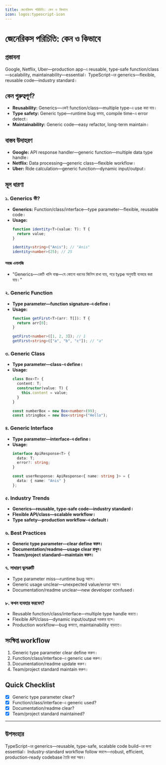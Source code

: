 ```yaml
---
title: জেনেরিকস পরিচিতি: কেন ও কিভাবে
icon: logos:typescript-icon
---
```


# জেনেরিকস পরিচিতি: কেন ও কিভাবে

## প্রস্তাবনা

Google, Netflix, Uber—production app-এ reusable, type-safe function/class—scalability, maintainability—essential। TypeScript-এর generics—flexible, reusable code—industry standard।

## কেন গুরুত্বপূর্ণ?

- **Reusability:** Generics—একই function/class—multiple type-এ use করা যায়।
- **Type safety:** Generic type—runtime bug কমায়, compile time-এ error detect।
- **Maintainability:** Generic code—easy refactor, long-term maintain।

## বাস্তব উদাহরণ

- **Google:** API response handler—generic function—multiple data type handle।
- **Netflix:** Data processing—generic class—flexible workflow।
- **Uber:** Ride calculation—generic function—dynamic input/output।

## মূল ধারণা

### ১. Generics কী?

- **Generics:** Function/class/interface—type parameter—flexible, reusable code।
- **Usage:**
  ```typescript
  function identity<T>(value: T): T {
    return value;
  }

  identity<string>("Anis"); // "Anis"
  identity<number>(25); // 25
  ```

#### সহজ এনালজি

- "Generics—একটি খালি বাক্স—যে কোনো ধরনের জিনিস রাখা যায়, পরে type অনুযায়ী ব্যবহার করা যায়।"

### ২. Generic Function

- **Type parameter—function signature-এ define।**
- **Usage:**
  ```typescript
  function getFirst<T>(arr: T[]): T {
    return arr[0];
  }

  getFirst<number>([1, 2, 3]); // 1
  getFirst<string>(["a", "b", "c"]); // "a"
  ```

### ৩. Generic Class

- **Type parameter—class-এ define।**
- **Usage:**
  ```typescript
  class Box<T> {
    content: T;
    constructor(value: T) {
      this.content = value;
    }
  }

  const numberBox = new Box<number>(99);
  const stringBox = new Box<string>("Hello");
  ```

### ৪. Generic Interface

- **Type parameter—interface-এ define।**
- **Usage:**
  ```typescript
  interface ApiResponse<T> {
    data: T;
    error?: string;
  }

  const userResponse: ApiResponse<{ name: string }> = {
    data: { name: "Anis" }
  };
  ```

### ৫. Industry Trends

- **Generics—reusable, type-safe code—industry standard।**
- **Flexible API/class—scalable workflow।**
- **Type safety—production workflow-এ default।**

### ৬. Best Practices

- **Generic type parameter—clear define করুন।**
- **Documentation/readme—usage clear রাখুন।**
- **Team/project standard—maintain করুন।**

### ৭. সাধারণ ভুলত্রুটি

- Type parameter miss—runtime bug আসে।
- Generic usage unclear—unexpected value/error আসে।
- Documentation/readme unclear—new developer confused।

### ৮. কখন ব্যবহার করবেন?

- Reusable function/class/interface—multiple type handle করতে।
- Flexible API/class—dynamic input/output দরকার হলে।
- Production workflow—bug কমাতে, maintainability বাড়াতে।

## সংক্ষিপ্ত workflow

1. Generic type parameter clear define করুন।
2. Function/class/interface-এ generic use করুন।
3. Documentation/readme update করুন।
4. Team/project standard maintain করুন।

## Quick Checklist

- [x] Generic type parameter clear?
- [x] Function/class/interface-এ generic used?
- [x] Documentation/readme clear?
- [x] Team/project standard maintained?

---

## উপসংহার

TypeScript-এর generics—reusable, type-safe, scalable code build-এর জন্য essential। Industry-standard workflow follow করলে—robust, efficient, production-ready codebase তৈরি করা সম্ভব।

